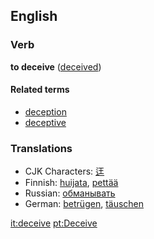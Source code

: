 ==English==
===Verb===
'''to deceive''' ([[deceived]])

====Related terms====
*[[deception]]
*[[deceptive]]

===Translations===
*CJK Characters: [[迋]]
*Finnish: [[huijata]], [[pettää]]
*Russian: [[обманывать]]
*German: [[betrügen]], [[täuschen]]
[[it:deceive]]
[[pt:Deceive]]